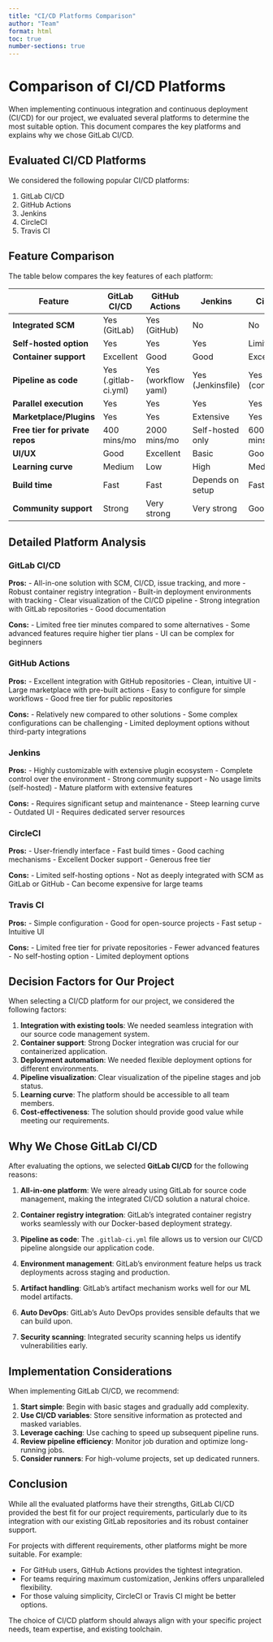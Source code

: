 ```yaml
---
title: "CI/CD Platforms Comparison"
author: "Team"
format: html
toc: true
number-sections: true
---
```


# Comparison of CI/CD Platforms

When implementing continuous integration and continuous deployment (CI/CD) for our project, we evaluated several platforms to determine the most suitable option. This document compares the key platforms and explains why we chose GitLab CI/CD.

## Evaluated CI/CD Platforms

We considered the following popular CI/CD platforms:

1. GitLab CI/CD
2. GitHub Actions
3. Jenkins
4. CircleCI
5. Travis CI

## Feature Comparison

The table below compares the key features of each platform:

| Feature | GitLab CI/CD | GitHub Actions | Jenkins | CircleCI | Travis CI |
|---------|--------------|---------------|---------|----------|-----------|
| **Integrated SCM** | Yes (GitLab) | Yes (GitHub) | No | No | No |
| **Self-hosted option** | Yes | Yes | Yes | Limited | No |
| **Container support** | Excellent | Good | Good | Excellent | Good |
| **Pipeline as code** | Yes (.gitlab-ci.yml) | Yes (workflow yaml) | Yes (Jenkinsfile) | Yes (config.yml) | Yes (.travis.yml) |
| **Parallel execution** | Yes | Yes | Yes | Yes | Yes |
| **Marketplace/Plugins** | Yes | Yes | Extensive | Yes | Limited |
| **Free tier for private repos** | 400 mins/mo | 2000 mins/mo | Self-hosted only | 6000 mins/mo | Limited |
| **UI/UX** | Good | Excellent | Basic | Good | Good |
| **Learning curve** | Medium | Low | High | Medium | Low |
| **Build time** | Fast | Fast | Depends on setup | Fast | Medium |
| **Community support** | Strong | Very strong | Very strong | Good | Good |

## Detailed Platform Analysis

### GitLab CI/CD

**Pros:**
- All-in-one solution with SCM, CI/CD, issue tracking, and more
- Robust container registry integration
- Built-in deployment environments with tracking
- Clear visualization of the CI/CD pipeline
- Strong integration with GitLab repositories
- Good documentation

**Cons:**
- Limited free tier minutes compared to some alternatives
- Some advanced features require higher tier plans
- UI can be complex for beginners

### GitHub Actions

**Pros:**
- Excellent integration with GitHub repositories
- Clean, intuitive UI
- Large marketplace with pre-built actions
- Easy to configure for simple workflows
- Good free tier for public repositories

**Cons:**
- Relatively new compared to other solutions
- Some complex configurations can be challenging
- Limited deployment options without third-party integrations

### Jenkins

**Pros:**
- Highly customizable with extensive plugin ecosystem
- Complete control over the environment
- Strong community support
- No usage limits (self-hosted)
- Mature platform with extensive features

**Cons:**
- Requires significant setup and maintenance
- Steep learning curve
- Outdated UI
- Requires dedicated server resources

### CircleCI

**Pros:**
- User-friendly interface
- Fast build times
- Good caching mechanisms
- Excellent Docker support
- Generous free tier

**Cons:**
- Limited self-hosting options
- Not as deeply integrated with SCM as GitLab or GitHub
- Can become expensive for large teams

### Travis CI

**Pros:**
- Simple configuration
- Good for open-source projects
- Fast setup
- Intuitive UI

**Cons:**
- Limited free tier for private repositories
- Fewer advanced features
- No self-hosting option
- Limited deployment options

## Decision Factors for Our Project

When selecting a CI/CD platform for our project, we considered the following factors:

1. **Integration with existing tools**: We needed seamless integration with our source code management system.
2. **Container support**: Strong Docker integration was crucial for our containerized application.
3. **Deployment automation**: We needed flexible deployment options for different environments.
4. **Pipeline visualization**: Clear visualization of the pipeline stages and job status.
5. **Learning curve**: The platform should be accessible to all team members.
6. **Cost-effectiveness**: The solution should provide good value while meeting our requirements.

## Why We Chose GitLab CI/CD

After evaluating the options, we selected **GitLab CI/CD** for the following reasons:

1. **All-in-one platform**: We were already using GitLab for source code management, making the integrated CI/CD solution a natural choice.

2. **Container registry integration**: GitLab's integrated container registry works seamlessly with our Docker-based deployment strategy.

3. **Pipeline as code**: The `.gitlab-ci.yml` file allows us to version our CI/CD pipeline alongside our application code.

4. **Environment management**: GitLab's environment feature helps us track deployments across staging and production.

5. **Artifact handling**: GitLab's artifact mechanism works well for our ML model artifacts.

6. **Auto DevOps**: GitLab's Auto DevOps provides sensible defaults that we can build upon.

7. **Security scanning**: Integrated security scanning helps us identify vulnerabilities early.

## Implementation Considerations

When implementing GitLab CI/CD, we recommend:

1. **Start simple**: Begin with basic stages and gradually add complexity.
2. **Use CI/CD variables**: Store sensitive information as protected and masked variables.
3. **Leverage caching**: Use caching to speed up subsequent pipeline runs.
4. **Review pipeline efficiency**: Monitor job duration and optimize long-running jobs.
5. **Consider runners**: For high-volume projects, set up dedicated runners.

## Conclusion

While all the evaluated platforms have their strengths, GitLab CI/CD provided the best fit for our project requirements, particularly due to its integration with our existing GitLab repositories and its robust container support.

For projects with different requirements, other platforms might be more suitable. For example:

- For GitHub users, GitHub Actions provides the tightest integration.
- For teams requiring maximum customization, Jenkins offers unparalleled flexibility.
- For those valuing simplicity, CircleCI or Travis CI might be better options.

The choice of CI/CD platform should always align with your specific project needs, team expertise, and existing toolchain. 